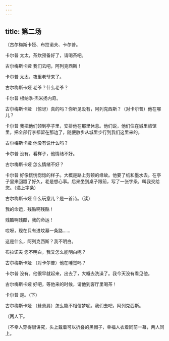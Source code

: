 ```yaml
---
---
---
```

title: 第二场
---




〔古尔梅斯卡娅、布拉诺夫、卡尔普。





卡尔普 太太，茶炊预备好了，请喝茶吧。

古尔梅斯卡娅 我们去吧，阿列克西斯！

卡尔普 太太，夜里老爷来了。

古尔梅斯卡娅 老爷？什么老爷？

卡尔普 根纳季·杰米扬内奇。

古尔梅斯卡娅 （惊讶）真的吗？你听见没有，阿列克西斯？（对卡尔普）他在哪儿？

卡尔普 我把他们领到亭子里，安排他在那里休息。他们说，他们住在城里旅馆里，把全部行李都留在那边了，随便散步从城里步行到我们这里来的。

古尔梅斯卡娅 他没有说什么吗？

卡尔普 没有。看样子，他情绪不好。

古尔梅斯卡娅 怎么情绪不好？

卡尔普 好像恍恍惚惚的样子。大概是路上劳顿的缘故。他要了纸和墨水去。在亭子里来回踱了好久，老是想心事。后来坐到桌子跟前，写了一张字条，叫我交给您。（递上字条）

古尔梅斯卡娅 什么玩意儿？是一首诗。（读）





我的命运，残酷啊残酷！

残酷啊残酷，我的命运！

哎呀，现在只有进坟墓一条路……





这是什么，阿列克西斯？我不明白。

布拉诺夫 您不明白，我又怎么能明白呢？

古尔梅斯卡娅 （对卡尔普）他在睡觉吗？

卡尔普 没有。他很早就起来，出去了，大概去洗澡了。我今天没有看见他。

古尔梅斯卡娅 好吧，等他来的时候，请他到客厅里喝茶！

卡尔普 是。（下）

古尔梅斯卡娅 （耸耸肩）怎么能不相信梦呢。我们去吧，阿列克西斯。

〔两人下。

〔不幸人穿得很讲究，头上戴着可以折叠的黑帽子，幸福人衣着同前一幕，两人同上。